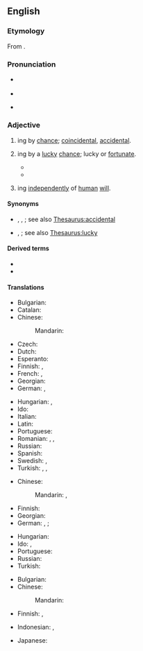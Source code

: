 ==English==

===Etymology===
{{root|en|ine-pro|*bʰer-}}
From {{uder|en|la|fortuītus}}.

===Pronunciation===
* {{a|UK}} {{IPA|en|/fɔːˈtjuː.ɪ.təs/|/fɔːˈt͡ʃuː.ɪ.təs/}}
* {{audio|en|LL-Q1860 (eng)-Vealhurl-fortuitous.wav|Audio (Southern England)}}
* {{a|GA}} {{IPA|en|/foɹˈt͡ʃu.ɪ.ɾɪs/|/foɹˈtu.ɪ.ɾɪs/|/-.ə.-/|/-ɾəs/}}

===Adjective===
{{en-adj}}

# {{1|happen}}ing by [[chance]]; [[coincidental]], [[accidental]].
# {{1|happen}}ing by a [[lucky]] [[chance]]; lucky or [[fortunate]].
#* {{quote-av|en|author=Drachinifel|title=The Battle of Samar - Odds? What are those?|date=27 February 2019|url=https://www.youtube.com/watch?v=4AdcvDiA3lE|archiveurl=https://web.archive.org/web/20221103043318/https://www.youtube.com/watch?v=4AdcvDiA3lE|archivedate=3 November 2022|accessdate=5 November 2022|time=12:25|text=Admiral Kurita has no identification charts for escort carriers, and, so, assumes that the distant targets are fleet carriers.  Commensurately, by scale, their escorts must either be battleships or cruisers.  The Japanese forces therefore continue to load armor-piercing rounds, what will turn out to be a very '''fortuitous''' mistake for their targets for as long as it lasts.}}
#*{{quote-web|en|date=July 7 2021|author={{w|Phil McNulty}}|work=BBC Sport|url=https://www.bbc.com/sport/football/51198755|title=England 2-1 Denmark|passage=England were ragged at this point but the response was full of conviction, equalising swiftly then taking control before the tiring Danes and the magnificent {{w|Kasper Schmeichel|Schmeichel}} were finally overcome with {{w|Harry Kane|Kane}}'s '''fortuitous''' winner.}}
# {{lb|en|legal}} {{1|happen}}ing [[independently]] of [[human]] [[will]].

====Synonyms====
* {{sense|happening by chance}} {{l|en|by accident}}, {{l|en|causeless}}, {{l|en|incidental}}; see also [[Thesaurus:accidental]]
* {{sense|happening by lucky chance}} {{l|en|happy}}, {{l|en|providential}}; see also [[Thesaurus:lucky]]

====Derived terms====
* {{l|en|fortuitously}}
* {{l|en|fortuitousness}}

====Translations====
{{trans-top|happening by chance, not necessarily a lucky one}}
* Bulgarian: {{t+|bg|случаен|sc=Cyrl}}
* Catalan: {{t+|ca|fortuït}}
* Chinese:
*: Mandarin: {{t+|cmn|偶然|tr=ǒurán|sc=Hani}}
* Czech: {{t+|cs|náhodný|m}}
* Dutch: {{t+|nl|toevallig}}
* Esperanto: {{t|eo|hazarda}}
* Finnish: {{t+|fi|sattumanvarainen}}, {{t+|fi|satunnainen}}
* French: {{t+|fr|fortuit|m}}, {{t+|fr|fortuite|f}}
* Georgian: {{t|ka|შემთხვევითი}}
* German: {{t+|de|zufällig}}, {{t+|de|unvorhersehbar}}
{{trans-mid}}
* Hungarian: {{t+|hu|váratlan}}, {{t+|hu|véletlen}}
* Ido: {{t+|io|hazarda}}
* Italian: {{t+|it|fortuito|m}}
* Latin: {{t|la|fortuītus}}
* Portuguese: {{t+|pt|fortuito}}
* Romanian: {{t+|ro|fortuit}}, {{t+|ro|accidental}}, {{t+|ro|întâmplător}}
* Russian: {{t+|ru|неожи́данный}}
* Spanish: {{t+|es|fortuito}}
* Swedish: {{t+|sv|tillfällig}}, {{t+|sv|slumpartad}}
* Turkish: {{t+|tr|kazara}}, {{t+|tr|rastlantısal}}, {{t|tr|tesadüfî}}
{{trans-bottom}}

{{trans-top|happening by a lucky chance}}
* Chinese:
*: Mandarin: {{t+|cmn|幸運|sc=Hani}}, {{t+|cmn|幸运|tr=xìngyùn|sc=Hani}}
* Finnish: {{t+|fi|onnekas}}
* Georgian: {{t|ka|შემთხვევითი}}
* German: {{t+|de|glücklich}}, {{t+|de|glücklicherweise}}; {{t|de|[[durch]] ([[einen]]) [[glücklichen]] [[Zufall]]}}
{{trans-mid}}
* Hungarian: {{t+|hu|szerencsés}}
* Ido: {{t+|io|hazardala}}, {{t+|io|hazarda}}
* Portuguese: {{t+|pt|afortunado}}
* Russian: {{t+|ru|случа́йный}}
* Turkish: {{t|tr|şans eseri olarak}}
{{trans-bottom}}

{{trans-top|law: happening independently of human will}}
* Bulgarian: {{t+|bg|неволен|sc=Cyrl}}
* Chinese:
*: Mandarin: {{t-needed|cmn}}
{{trans-mid}}
* Finnish: {{t+|fi|tahaton}}, {{t+|fi|satunnainen}}
{{trans-bottom}}

{{checktrans-top}}
* Indonesian: {{t-check|id|secara [[betul|kebetulan]]}}, {{t-check|id|secara tak [[sengaja|disengaja]]}}
{{trans-mid}}
* Japanese: {{t+check|ja|偶然|tr=[[ぐうぜん]], gūzen}}
{{trans-bottom}}